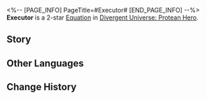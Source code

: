 <%-- [PAGE_INFO]
PageTitle=#Executor#
[END_PAGE_INFO] --%>
{{Equation Infobox
|period   = Protean Hero
|rarity   = 2
|path1    = Nihility*4
|path2    = The Hunt*2
|effect   = DoTs taken by enemy targets can CRIT. The CRIT Rate/CRIT DMG is equal to {{Color|h|20%}} of all ally characters' total CRIT Rate/CRIT DMG, with CRIT DMG capped at {{Color|h|120%}}.
|mentions = Thanatos
}}
'''Executor''' is a 2-star [[Divergent Universe: Protean Hero/Equatoins|Equation]] in [[Divergent Universe: Protean Hero]].

==Story==
{{Description|Hark! The ground groans beneath the scratch of metal,<br />A clangorous sound that sends shivers down hyenas' spines.<br />Yet to me, it resonates like divine harmony within my very being,<br />Or rather, my decaying husk.<br />Half a month has passed since the fierce battle.<br />My flesh has rotted, my veins are dry.<br />I linger on this battlefield, waiting,<br />Longing to return to my ultimate resting place, the realm of death.<br />I lie among the mountain of corpses,<br />Wondering when Aidonia's executioner will make their appearance.<br />I stand by the River of Souls, waiting,<br />Praying for the safety of my soul.<br />And then, at long last, the voice echoes in my ears,<br />My hollow eye sockets see the scythe that signifies my eternal rest,<br />And the compassionate gaze of a maiden.<br />Thanatos, my great god, I have felt the gentle touch of your hand.}}
<!--
==Gameplay Notes==
* 
-->
==Other Languages==
{{Other Languages
|en   = Executor
|zhs  = 处刑人
|zht  = 處刑人
|ja   = {{Rubi|処刑人|しょけいにん}}
|ko   = 처형인
|es   = Sentenciador
|fr   = Exécuteur
|ru   = Палач
|th   = เพชฌฆาต
|vi   = Người Thi Hành Án
|de   = Vollstrecker
|id   = Executor
|pt   = Executor
}}

==Change History==
{{Change History|3.1}}